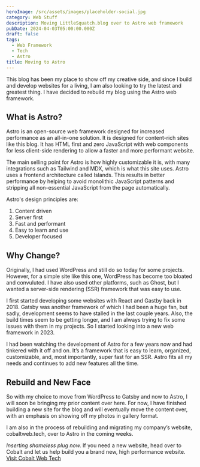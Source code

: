 ```yaml
---
heroImage: /src/assets/images/placeholder-social.jpg
category: Web Stuff
description: Moving LittleSquatch.blog over to Astro web framework
pubDate: 2024-04-03T05:00:00.000Z
draft: false
tags:
  - Web Framework
  - Tech
  - Astro
title: Moving to Astro
---
```


This blog has been my place to show off my creative side, and since I build and develop websites for a living, I am also looking to try the latest and greatest thing. I have decided to rebuild my blog using the Astro web framework.

## What is Astro?

Astro is an open-source web framework designed for increased performance as an all-in-one solution. It is designed for content-rich sites like this blog. It has HTML first and zero JavaScript with web components for less client-side rendering to allow a faster and more performant website.

The main selling point for Astro is how highly customizable it is, with many integrations such as Tailwind and MDX, which is what this site uses. Astro uses a frontend architecture called Islands. This results in better performance by helping to avoid monolithic JavaScript patterns and stripping all non-essential JavaScript from the page automatically.

Astro's design principles are:
1. Content driven
2. Server first
3. Fast and performant
4. Easy to learn and use
5. Developer focused

## Why Change?

Originally, I had used WordPress and still do so today for some projects. However, for a simple site like this one, WordPress has become too bloated and convuluted. I have also used other platforms, such as Ghost, but I wanted a server-side rendering (SSR) framework that was easy to use.

I first started developing some websites with React and Gastby back in 2018. Gatsby was another framework of which I had been a huge fan, but sadly, development seems to have stalled in the last couple years. Also, the build times seem to be getting longer, and I am always trying to fix some issues with them in my projects. So I started looking into a new web framework in 2023.

I had been watching the development of Astro for a few years now and had tinkered with it off and on. It’s a framework that is easy to learn, organized, customizable, and, most importantly, super fast for an SSR. Astro fits all my needs and continues to add new features all the time.

## Rebuild and New Face
So with my choice to move from WordPress to Gatsby and now to Astro, I will soon be bringing my prior content over here. For now, I have finished building a new site for the blog and will eventually move the content over, with an emphasis on showing off my photos in gallery format.

I am also in the process of rebuilding and migrating my company’s website, cobaltweb.tech, over to Astro in the coming weeks.

*Inserting shameless plug now.* If you need a new website, head over to Cobalt and let us help build you a brand new, high performance website. [Visit Cobalt Web Tech](https://www.cobaltweb.tech/?utm_source=little-squatch-blog&utm_medium=web&utm_campaign=blog-referral&utm_content=link)

<Sasquatch />